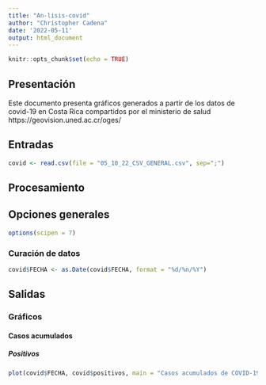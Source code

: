 ---
title: "An-lisis-covid"
author: "Christopher Cadena"
date: '2022-05-11'
output: html_document
---

```{r setup, include=FALSE}
knitr::opts_chunk$set(echo = TRUE)
```

## Presentación 
Este documento presenta gráficos generados a partir de los datos de covid-19 en Costa Rica compartidos por el ministerio de salud https://geovision.uned.ac.cr/oges/

## Entradas 
```{r carga-datos}
covid <- read.csv(file = "05_10_22_CSV_GENERAL.csv", sep=";")

```


## Procesamiento

## Opciones generales
```{r opciones-generales}
options(scipen = 7)
```

### Curación de datos
```{r conversion-fecha}
covid$FECHA <- as.Date(covid$FECHA, format = "%d/%n/%Y")
```


## Salidas

### Gráficos

#### Casos acumulados

##### Positivos

```{r casos-positivos-acumulados}
plot(covid$FECHA, covid$positivos, main = "Casos acumulados de COVID-19 en COsta Rica", xlab =  "Fecha", ylab = "Casos")
```

